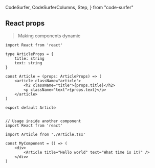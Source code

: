   CodeSurfer,
  CodeSurferColumns,
  Step,
} from "code-surfer"

## React props

> Making components dynamic

<CodeSurfer>

```tsx
import React from 'react'

type ArticleProps = {
    title: string
    text: string
}

const Article = (props: ArticleProps) => (
    <article className="article">
        <h2 className="title">{props.title}</h2>
        <p className="text">{props.text}</p>
    </article>
)

export default Article


// Usage inside another component
import React from 'react'

import Article from './Article.tsx'

const MyComponent = () => (
    <div>
        <Article title="Hello world" text="What time is it?" />
    </div>
)
```

```diff 3:6
```

```diff 8:13
```

```diff 18:27
```

```diff 25:25
```

</CodeSurfer>
